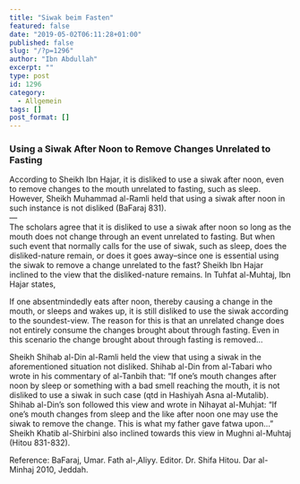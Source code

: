 ```yaml
---
title: "Siwak beim Fasten"
featured: false
date: "2019-05-02T06:11:28+01:00"
published: false
slug: "/?p=1296"
author: "Ibn Abdullah"
excerpt: ""
type: post
id: 1296
category:
  - Allgemein
tags: []
post_format: []
---
```


### Using a Siwak After Noon to Remove Changes Unrelated to Fasting

According to Sheikh Ibn Hajar, it is disliked to use a siwak after noon, even to remove changes to the mouth unrelated to fasting, such as sleep. However, Sheikh Muhammad al-Ramli held that using a siwak after noon in such instance is not disliked (BaFaraj 831).  
—  
The scholars agree that it is disliked to use a siwak after noon so long as the mouth does not change through an event unrelated to fasting. But when such event that normally calls for the use of siwak, such as sleep, does the disliked-nature remain, or does it goes away–since one is essential using the siwak to remove a change unrelated to the fast? Sheikh Ibn Hajar inclined to the view that the disliked-nature remains. In Tuhfat al-Muhtaj, Ibn Hajar states,

If one absentmindedly eats after noon, thereby causing a change in the mouth, or sleeps and wakes up, it is still disliked to use the siwak according to the soundest-view. The reason for this is that an unrelated change does not entirely consume the changes brought about through fasting. Even in this scenario the change brought about through fasting is removed…

Sheikh Shihab al-Din al-Ramli held the view that using a siwak in the aforementioned situation not disliked. Shihab al-Din from al-Tabari who wrote in his commentary of al-Tanbih that: “If one’s mouth changes after noon by sleep or something with a bad smell reaching the mouth, it is not disliked to use a siwak in such case (qtd in Hashiyah Asna al-Mutalib). Shihab al-Din’s son followed this view and wrote in Nihayat al-Muhjat: “If one’s mouth changes from sleep and the like after noon one may use the siwak to remove the change. This is what my father gave fatwa upon…” Sheikh Khatib al-Shirbini also inclined towards this view in Mughni al-Muhtaj (Hitou 831-832).

Reference: BaFaraj, Umar. Fath al-‚Aliyy. Editor. Dr. Shifa Hitou. Dar al-Minhaj 2010, Jeddah.
